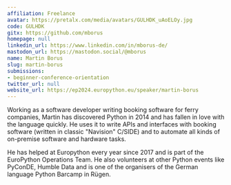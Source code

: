 ```yaml
---
affiliation: Freelance
avatar: https://pretalx.com/media/avatars/GULHDK_uAoELOy.jpg
code: GULHDK
gitx: https://github.com/mborus
homepage: null
linkedin_url: https://www.linkedin.com/in/mborus-de/
mastodon_url: https://mastodon.social/@mborus
name: Martin Borus
slug: martin-borus
submissions:
- beginner-conference-orientation
twitter_url: null
website_url: https://ep2024.europython.eu/speaker/martin-borus
---
```


Working as a software developer writing booking software for ferry companies, Martin has discovered Python in 2014 and has fallen in love with the language quickly. He uses it to write APIs and interfaces with booking software (written in classic "Navision" C/SIDE) and to automate all kinds of on-premise software and hardware tasks.

He has helped at Europython every year since 2017 and is part of the EuroPython Operations Team. He also volunteers at other Python events like PyConDE, Humble Data and is one of the organisers of the German language Python Barcamp in Rügen.
